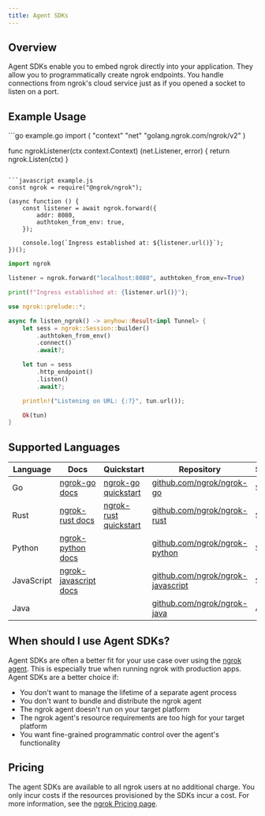 ```yaml
---
title: Agent SDKs
---
```







## Overview

Agent SDKs enable you to embed ngrok directly into your application. They allow
you to programmatically create ngrok endpoints. You handle connections from
ngrok's cloud service just as if you opened a socket to listen on a port.

## Example Usage

<CodeGroup>
```go example.go
import (
	"context"
	"net"
  "golang.ngrok.com/ngrok/v2"
)

func ngrokListener(ctx context.Context) (net.Listener, error) {
return ngrok.Listen(ctx)
}
```

```javascript example.js
const ngrok = require("@ngrok/ngrok");

(async function () {
	const listener = await ngrok.forward({
		addr: 8080,
		authtoken_from_env: true,
	});

	console.log(`Ingress established at: ${listener.url()}`);
})();
```

```python example.py
import ngrok

listener = ngrok.forward("localhost:8080", authtoken_from_env=True)

print(f"Ingress established at: {listener.url()}");
```

```rust example.rs
use ngrok::prelude::*;

async fn listen_ngrok() -> anyhow::Result<impl Tunnel> {
    let sess = ngrok::Session::builder()
        .authtoken_from_env()
        .connect()
        .await?;

    let tun = sess
        .http_endpoint()
        .listen()
        .await?;

    println!("Listening on URL: {:?}", tun.url());

    Ok(tun)
}
```

</CodeGroup>

## Supported Languages

| Language   | Docs                                                               | Quickstart                                      | Repository                                                                     | Status |
| ---------- | ------------------------------------------------------------------ | ----------------------------------------------- | ------------------------------------------------------------------------------ | ------ |
| Go         | [ngrok-go docs](https://pkg.go.dev/golang.ngrok.com/ngrok/v2)      | [ngrok-go quickstart](/getting-started/go/)     | [github.com/ngrok/ngrok-go](https://github.com/ngrok/ngrok-go)                 | Stable |
| Rust       | [ngrok-rust docs](https://docs.rs/ngrok/latest/ngrok/)             | [ngrok-rust quickstart](/getting-started/rust/) | [github.com/ngrok/ngrok-rust](https://github.com/ngrok/ngrok-rust)             | Stable |
| Python     | [ngrok-python docs](https://ngrok.github.io/ngrok-python/)         |                                                 | [github.com/ngrok/ngrok-python](https://github.com/ngrok/ngrok-python)         | Stable |
| JavaScript | [ngrok-javascript docs](https://ngrok.github.io/ngrok-javascript/) |                                                 | [github.com/ngrok/ngrok-javascript](https://github.com/ngrok/ngrok-javascript) | Stable |
| Java       |                                                                    |                                                 | [github.com/ngrok/ngrok-java](https://github.com/ngrok/ngrok-java)             | Alpha  |

## When should I use Agent SDKs?

Agent SDKs are often a better fit for your use case over using the [ngrok
agent](/agent/). This is especially true when running ngrok with
production apps. Agent SDKs are a better choice if:

- You don't want to manage the lifetime of a separate agent process
- You don't want to bundle and distribute the ngrok agent
- The ngrok agent doesn't run on your target platform
- The ngrok agent's resource requirements are too high for your target platform
- You want fine-grained programmatic control over the agent's functionality

## Pricing

The agent SDKs are available to all ngrok users at no additional charge. You
only incur costs if the resources provisioned by the SDKs incur a cost. For more information, see the [ngrok Pricing page](https://ngrok.com/pricing).
